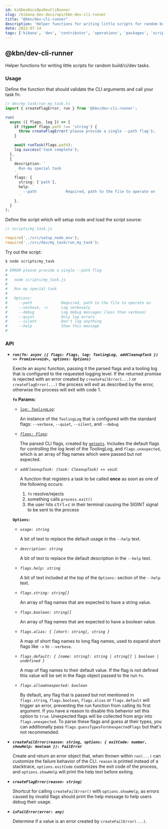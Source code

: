 ```yaml
---
id: kibDevDocsOpsDevCliRunner
slug: /kibana-dev-docs/ops/kbn-dev-cli-runner
title: "@kbn/dev-cli-runner"
description: 'Helper functions for writing little scripts for random build/ci/dev tasks'
date: 2022-07-14
tags: ['kibana', 'dev', 'contributor', 'operations', 'packages', 'scripts', 'cli']
---
```


## @kbn/dev-cli-runner

Helper functions for writing little scripts for random build/ci/dev tasks.

### Usage

Define the function that should validate the CLI arguments and call your task fn:

```ts
// dev/my_task/run_my_task.ts
import { createFlagError, run } from '@kbn/dev-cli-runner';

run(
  async ({ flags, log }) => {
    if (typeof flags.path !== 'string') {
      throw createFlagError('please provide a single --path flag');
    }

    await runTask(flags.path);
    log.success('task complete');
  },
  {
    description: `
      Run my special task
    `,
    flags: {
      string: ['path'],
      help: `
        --path             Required, path to the file to operate on
      `
    },
  }
);
```

Define the script which will setup node and load the script source:

```js
// scripts/my_task.js

require('../src/setup_node_env');
require('../src/dev/my_task/run_my_task');
```

Try out the script:

```sh
$ node scripts/my_task

# ERROR please provide a single --path flag
# 
#   node scripts/my_task.js
# 
#   Run my special task
# 
#   Options:
#     --path             Required, path to the file to operate on
#     --verbose, -v      Log verbosely
#     --debug            Log debug messages (less than verbose)
#     --quiet            Only log errors
#     --silent           Don't log anything
#     --help             Show this message
#
```

### API

- ***`run(fn: async ({ flags: Flags, log: ToolingLog, addCleanupTask }) => Promise<void>, options: Options)`***
  
    Execte an async function, passing it the parsed flags and a tooling log that is configured to the requested logging level. If the returned promise is rejected with an error created by `createFailError(...)` or `createFlagError(...)` the process will exit as described by the error, otherwise the process will exit with code 1.
    
    **`fn` Params:**
    - *[`log: ToolingLog`](../../../../../src/platform/packages/shared/kbn-tooling-log/src/tooling_log.ts)*:

      An instance of the `ToolingLog` that is configured with the standard flags: `--verbose`, `--quiet`, `--silent`, and `--debug`

    - *[`flags: Flags`](flags.ts)*:

      The parsed CLI flags, created by [`getopts`](https://www.npmjs.com/package/getopts). Includes the default flags for controlling the log level of the ToolingLog, and `flags.unexpected`, which is an array of flag names which were passed but not expected.

    - *`addCleanupTask: (task: CleanupTask) => void`*:

      A function that registers a task to be called __once__ as soon as one of the following occurs:

      1. `fn` resolve/rejects
      2. something calls `process.exit()`
      3. the user hits <kbd>ctrl</kbd>+<kbd>c</kbd> in their terminal causing the SIGINT signal to be sent to the process

    **`Options`:**
    - *`usage: string`*

      A bit of text to replace the default usage in the `--help` text.

    - *`description: string`*

      A bit of text to replace the default description in the `--help` text.

    - *`flags.help: string`*

      A bit of text included at the top of the `Options:` section of the `--help` text.

    - *`flags.string: string[]`*

      An array of flag names that are expected to have a string value.

    - *`flags.boolean: string[]`*

      An array of flag names that are expected to have a boolean value.

    - *`flags.alias: { [short: string], string }`*

      A map of short flag names to long flag names, used to expand short flags like `-v` to `--verbose`.

    - *`flags.default: { [name: string]: string | string[] | boolean | undefined }`*

      A map of flag names to their default value. If the flag is not defined this value will be set in the flags object passed to the run `fn`.

    - *`flags.allowUnexpected: boolean`*

      By default, any flag that is passed but not mentioned in `flags.string`, `flags.boolean`, `flags.alias` or `flags.default` will trigger an error, preventing the run function from calling its first argument. If you have a reason to disable this behavior set this option to `true`. Unexpected flags will be collected from argv into `flags.unexpected`. To parse these flags and guess at their types, you can additionally pass `flags.guessTypesForUnexpectedFlags` but that's not recommended.


- ***`createFailError(reason: string, options: { exitCode: number, showHelp: boolean }): FailError`***
    
    Create and return an error object that, when thrown within `run(...)` can customize the failure behavior of the CLI. `reason` is printed instead of a stacktrace, `options.exitCode` customizes the exit code of the process, and `options.showHelp` will print the help text before exiting.

- ***`createFlagError(reason: string)`***

    Shortcut for calling `createFailError()` with `options.showHelp`, as errors caused by invalid flags should print the help message to help users debug their usage.

- ***`isFailError(error: any)`***

    Determine if a value is an error created by `createFailError(...)`.